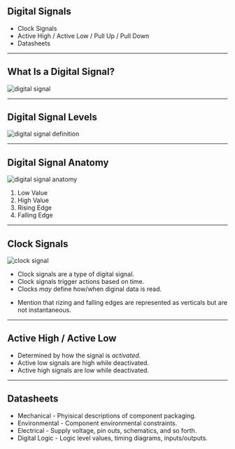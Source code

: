 
## Digital Signals

- Clock Signals
- Active High / Active Low / Pull Up / Pull Down
- Datasheets

---

## What Is a Digital Signal?

![digital signal](./assets/digital-signal-noise-512x315.png)

---

## Digital Signal Levels

![digital signal definition](./assets/ttl-levels.png)

---

## Digital Signal Anatomy

![digital signal anatomy](./assets/digital-signal-512x227.png)

1. Low Value
2. High Value
3. Rising Edge
4. Falling Edge

---

## Clock Signals

![clock signal](./assets/clock-signal.png)

- Clock signals are a type of digital signal.
- Clock signals trigger actions based on time.
- Clocks *may* define how/when diginal data is read.

<Note>

- Mention that rizing and falling edges are represented as verticals but
  are not instantaneous.

</Note>

---

## Active High / Active Low

- Determined by how the signal is _activated_.
- Active low signals are high while deactivated.
- Active high signals are low while deactivated.

---

## Datasheets

- Mechanical - Phyisical descriptions of component packaging.
- Environmental - Component environmental constraints.
- Electrical - Supply voltage, pin outs, schematics, and so forth.
- Digital Logic - Logic level values, timing diagrams, inputs/outputs.

